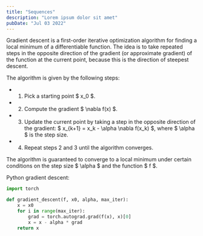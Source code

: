 ```yaml
---
title: "Sequences"
description: "Lorem ipsum dolor sit amet"
pubDate: "Jul 03 2022"
---
```


Gradient descent is a first-order iterative optimization algorithm for finding a local minimum of a differentiable function. The idea is to take repeated steps in the opposite direction of the gradient (or approximate gradient) of the function at the current point, because this is the direction of steepest descent.

The algorithm is given by the following steps:

- 1. Pick a starting point $ x_0 $.
- 2. Compute the gradient $ \nabla f(x) $.
- 3. Update the current point by taking a step in the opposite direction of the gradient: $ x\_{k+1} = x_k - \alpha \nabla f(x_k) $, where $ \alpha $ is the step size.
- 4. Repeat steps 2 and 3 until the algorithm converges.

The algorithm is guaranteed to converge to a local minimum under certain conditions on the step size $ \alpha $ and the function $ f $.

Python gradient descent:

```py
import torch

def gradient_descent(f, x0, alpha, max_iter):
    x = x0
    for i in range(max_iter):
        grad = torch.autograd.grad(f(x), x)[0]
        x = x - alpha * grad
    return x
```
